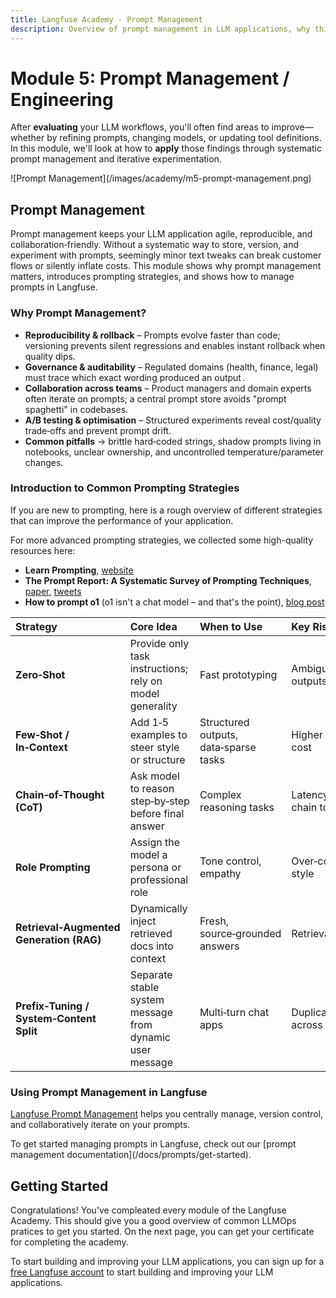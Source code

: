 ```yaml
---
title: Langfuse Academy - Prompt Management
description: Overview of prompt management in LLM applications, why this is important and how to manage prompts in Langfuse
---
```


# **Module 5:** Prompt Management / Engineering

After **evaluating** your LLM workflows, you'll often find areas to improve—whether by refining prompts, changing models, or updating tool definitions. In this module, we'll look at how to **apply** those findings through systematic prompt management and iterative experimentation. 

<Frame className="my-10" fullWidth>
![Prompt Management](/images/academy/m5-prompt-management.png)
</Frame>

## Prompt Management

Prompt management keeps your LLM application agile, reproducible, and collaboration‑friendly. Without a systematic way to store, version, and experiment with prompts, seemingly minor text tweaks can break customer flows or silently inflate costs. This module shows why prompt management matters, introduces prompting strategies, and shows how to manage prompts in Langfuse.

### Why Prompt Management?

* **Reproducibility & rollback** – Prompts evolve faster than code; versioning prevents silent regressions and enables instant rollback when quality dips.  
* **Governance & auditability** – Regulated domains (health, finance, legal) must trace which exact wording produced an output .  
* **Collaboration across teams** – Product managers and domain experts often iterate on prompts; a central prompt store avoids "prompt spaghetti" in codebases.  
* **A/B testing & optimisation** – Structured experiments reveal cost/quality trade‑offs and prevent prompt drift.  
* **Common pitfalls** → brittle hard‑coded strings, shadow prompts living in notebooks, unclear ownership, and uncontrolled temperature/parameter changes.

### **Introduction to Common Prompting Strategies**

If you are new to prompting, here is a rough overview of different strategies that can improve the performance of your application. 

<Callout type="info" emoji="📚">
For more advanced prompting strategies, we collected some high-quality resources here:

- **Learn Prompting**, [website](https://learnprompting.org/docs)
- **The Prompt Report: A Systematic Survey of Prompting Techniques**, [paper](https://arxiv.org/pdf/2406.06608), [tweets](https://x.com/learnprompting/status/1800931910404784380)
- **How to prompt o1** (o1 isn't a chat model – and that's the point), [blog post](https://www.latent.space/p/o1-skill-issue)

</Callout>

| Strategy | Core Idea | When to Use | Key Risk |
| :---- | :---- | :---- | :---- |
| **Zero‑Shot** | Provide only task instructions; rely on model generality | Fast prototyping | Ambiguous outputs |
| **Few‑Shot / In‑Context** | Add 1‑5 examples to steer style or structure | Structured outputs, data‑sparse tasks | Higher token cost |
| **Chain‑of‑Thought (CoT)** | Ask model to reason step‑by‑step before final answer | Complex reasoning tasks | Latency, leak chain to user |
| **Role Prompting** | Assign the model a persona or professional role | Tone control, empathy | Over‑constrained style |
| **Retrieval‑Augmented Generation (RAG)** | Dynamically inject retrieved docs into context  | Fresh, source‑grounded answers | Retrieval latency |
| **Prefix‑Tuning / System‑Content Split** | Separate stable system message from dynamic user message  | Multi‑turn chat apps | Duplication across turns |

### Using Prompt Management in Langfuse

[Langfuse Prompt Management](/docs/prompts/get-started) helps you centrally manage, version control, and collaboratively iterate on your prompts.


<div className="h-6" />
<PromptOverview />

<Callout type="info" emoji="🪢">
To get started managing prompts in Langfuse, check out our [prompt management documentation](/docs/prompts/get-started).
</Callout>

## Getting Started

Congratulations! You've compleated every module of the Langfuse Academy. This should give you a good overview of common LLMOps pratices to get you started. On the next page, you can get your certificate for completing the academy. 

To start building and improving your LLM applications, you can sign up for a [free Langfuse account](https://cloud.langfuse.com) to start building and improving your LLM applications.



















